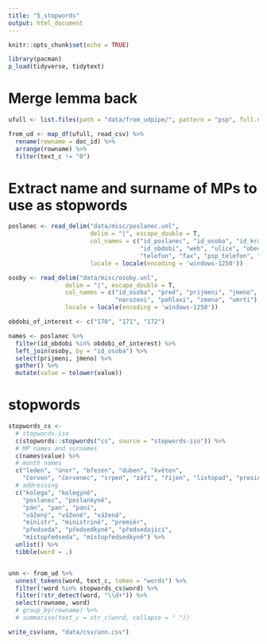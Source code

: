 ```yaml
---
title: "5_stopwords"
output: html_document
---
```


```r
knitr::opts_chunk$set(echo = TRUE)

library(pacman)
p_load(tidyverse, tidytext)
```


# Merge lemma back
```r
ufull <- list.files(path = "data/from_udpipe/", pattern = "psp", full.names = T)

from_ud <- map_df(ufull, read_csv) %>%
  rename(rowname = doc_id) %>%
  arrange(rowname) %>%
  filter(text_c != "0")
```

# Extract name and surname of MPs to use as stopwords
```r
poslanec <- read_delim("data/misc/poslanec.unl", 
                       delim = "|", escape_double = T,
                       col_names = c("id_poslanec", "id_osoba", "id_kraj", "id_kandidatka", 
                                     "id_obdobi", "web", "ulice", "obec", "psc", "email", 
                                     "telefon", "fax", "psp_telefon", "facebook", "foto"),
                       locale = locale(encoding = 'windows-1250'))

osoby <- read_delim("data/misc/osoby.unl", 
                delim = "|", escape_double = T,
                col_names = c("id_osoba", "pred", "prijmeni", "jmeno", "za",
                              "narozeni", "pohlavi", "zmena", "umrti"),
                locale = locale(encoding = 'windows-1250'))

obdobi_of_interest <- c("170", "171", "172")

names <- poslanec %>%
  filter(id_obdobi %in% obdobi_of_interest) %>%
  left_join(osoby, by = "id_osoba") %>%
  select(prijmeni, jmeno) %>%
  gather() %>%
  mutate(value = tolower(value))

```


# stopwords
```r
stopwords_cs <- 
  # stopwords-iso
  c(stopwords::stopwords("cs", source = "stopwords-iso")) %>%
  # MP names and surnames
  c(names$value) %>%
  # month names
  c("leden", "únor", "březen", "duben", "květen", 
    "červen", "červenec", "srpen", "září", "říjen", "listopad", "prosinec") %>%
  # addressing
  c("kolega", "kolegyně", 
    "poslanec", "poslankyně", 
    "pán", "pan", "paní", 
    "vážený", "vážené", "vážená",
    "ministr", "ministrině", "premiér",
    "předseda", "předsedkyně", "předsedající",
    "místopředseda", "místopředsedkyně") %>%
  unlist() %>%
  tibble(word = .)


unn <- from_ud %>%
  unnest_tokens(word, text_c, token = "words") %>%
  filter(!word %in% stopwords_cs$word) %>%
  filter(!str_detect(word, "\\d+")) %>%
  select(rowname, word)
  # group_by(rowname) %>%
  # summarise(text_c = str_c(word, collapse = " "))

write_csv(unn, "data/csv/unn.csv")
```

